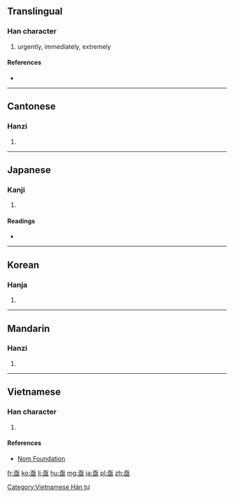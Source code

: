 ==Translingual==

===Han character===
{{Han char|rn=7|rad=二|as=06|sn=8|four=1010<sub>4</sub>|canj=一水一 (MEM), 弓水一 (NEM)}}

# urgently, immediately, extremely

====References====
* {{Han ref|kx=0087.140|dkj=00279|dj=0184.070|hdz=10055.070|uh=4E9F|ud=20127|bh=AB45|bd=43845}}

----

==Cantonese==

===Hanzi===
{{yue-hanzi|jyut=|y=gik1, kei3}}

# {{defn|lang=yue|sort=二06}}

----

==Japanese==

===Kanji===
{{ja-kanji|grade=|rs=二06}}

# {{defn|lang=ja|sort=二06}}

====Readings====
* {{ja-readings|on=[[きょく]] (kyoku), [[き]] (ki)|kun=[[すみやか]] (sumiyaka)}}

----

==Korean==

===Hanja===
{{ko-hanja|hangeul=[[극]], [[기]]|rv=geuk, gi|mr=kŭk, ki}}

# {{defn|lang=ko|sort=二06}}

----

==Mandarin==

===Hanzi===
{{cmn-hanzi|pin=[[jí]] ([[ji2]]), [[qì]] ([[qi4]])|wg=chi<sup>2</sup>, ch'i<sup>4</sup>}}
# {{defn|lang=cmn|sort=二06}}

----

==Vietnamese==
===Han character===
{{vi-hantu|[[cấc]], [[cức]], [[cực]]|rs=二06}}

# {{defn|lang=vi|sort=二06}}

====References====
*[http://nomfoundation.org/common/nom_details.php?codepoint=4e9f Nom Foundation]

[[Category:Vietnamese Hán tự]]

[[fr:亟]]
[[ko:亟]]
[[li:亟]]
[[hu:亟]]
[[mg:亟]]
[[ja:亟]]
[[pl:亟]]
[[zh:亟]]